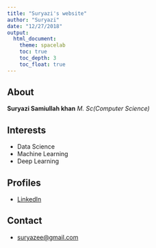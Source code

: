 ```yaml
---
title: "Suryazi's website"
author: "Suryazi"
date: "12/27/2018"
output: 
  html_document:
    theme: spacelab
    toc: true
    toc_depth: 3
    toc_float: true
---
```


## About
**Suryazi Samiullah khan**
_M. Sc(Computer Science)_

## Interests
* Data Science
* Machine Learning
* Deep Learning

## Profiles
* [LinkedIn](https://www.linkedin.com/in/suryazi-samiullah-khan-17094317/)

## Contact
* [suryazee@gmail.com](mailto: suryazee@gmail.com)